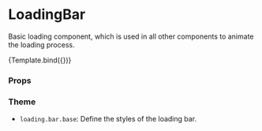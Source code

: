 

<Meta title="Components/Loading/LoadingBar" component={LoadingBar} />

# LoadingBar

Basic loading component, which is used in all other components to animate the loading process.


<Canvas>
  <Story name="Default" args={{ className: 'p-4' }}>
    {Template.bind({})}
  </Story>
</Canvas>

### Props

<ArgsTable story="Default" />

### Theme

- `loading.bar.base`: Define the styles of the loading bar.
